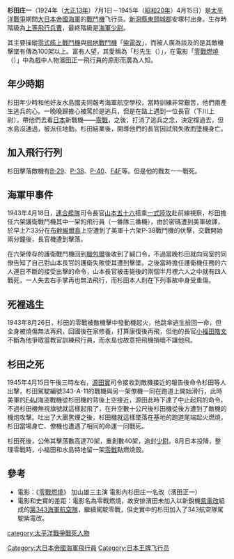 {{軍人模板
|name= {{lang|ja|<big>杉田庄一</big><br />すぎた　しょういち}}
|lived=1924年7月1日－1945年4月15日
|placeofbirth= [[新潟縣|新潟縣]][[東頸城郡|東頸城郡]]安塚村
|placeofdeath=
|image=[[File:Shouichi_Sugita.jpg|200px]]
|caption=
|nickname=
|allegiance= [[大日本帝國海軍|大日本帝國海軍]]
|serviceyears= 1940年－1945年
|rank= [[海軍少尉|海軍少尉]]
|commands=
|unit= 
|battles= [[太平洋戰爭|太平洋戰線]]
|awards=
|laterwork=
}}
'''杉田庄一'''（1924年（[[大正13年|大正13年]]）7月1日－1945年（[[昭和20年|昭和20年]]）4月15日）是[[太平洋戰爭|太平洋戰爭]]期間[[大日本帝國海軍|大日本帝國海軍]]的[[戰鬥機|戰鬥機]]飞行员。[[新潟縣|新潟縣]][[東頸城郡|東頸城郡]]安塚村出身。生存時階級為[[上等飛行兵曹|上等飛行兵曹]]，最終階級是[[海軍少尉|海軍少尉]]。

其主要操縱[[零式艦上戰鬥機|零式艦上戰鬥機]]與[[攔截機|局地戰鬥機]]「[[紫電改|紫電改]]」，而被人廣為談及的是其敵機擊墜有傳為100架以上。富有人望，其愛稱為「杉先生（{{lang|ja|杉さん}}）」，在電影「[[零戰燃燒|零戰燃燒]]（{{lang|ja|零戦燃ゆ}}）」中為戲中人物濱田正一飛行員的原形而廣為人知。

== 年少時期 ==
杉田年少時和他好友水島國夫同報考海軍航空學校，當時訓練非常艱苦，他們兩產生逃兵的心。一晚晚歸擔心被罵於是逃兵，但是在路上遇到一位長官（下川上尉），帶他們去看[[日本|日本]]新戰機——[[零戰|零戰]]，之後，打消了逃兵之念，決定撐過去，但水島沒通過，被派任地勤。杉田結業後，開導他們的長官因試飛失敗而墬機身亡。

== 加入飛行行列 ==
杉田擊落敵機有[[B-29|B-29]]、[[P-38|P-38]]、[[P-40|P-40]]、[[F4F|F4F]]等。但是他的戰友一一戰死。

== 海軍甲事件 ==
{{main|海軍甲事件}}
1943年4月18日，[[連合艦隊|連合艦隊]]司令長官[[山本五十六|山本五十六]]搭乘[[一式陸攻|一式陸攻]]赴前線視察，杉田擔任六架護衛戰鬥機其中一架的飛行員（一番隊三番機），由於密碼遭到美軍破譯，於早上7:33分在[[布幹維爾島|布幹維爾島]]上空遭到了美軍十六架P-38戰鬥機的伏擊，交戰開始兩分鐘後，長官機遭到擊落。

在六架倖存的護衛戰鬥機回到[[臘包爾|臘包爾]]後收到了緘口令，不過當晚杉田就向同室的同僚告知了自己對山本長官的護衛失敗使其遭到擊墜。之後當時擔任護衛機任務的六人連日不斷的接受出擊的命令，山本長官被击毙後的兩個半月裡六人之中就有四人戰死，一人失去右手掌再也無法飛行，而杉田本人則在下列事故中身受重傷。

== 死裡逃生 ==
1943年8月26日，杉田的零戰被敵機擊中發動機起火，他跳傘逃生撿回一命，但全身被燒傷無法再飛，回國後在家修養，打算康復後再飛，但他的長官[[小福田皓文|小福田皓文]]不斷為他爭取當教官訓練飛行員，而水島也故意把飛機損壞不讓他飛。

== 杉田之死 ==
1945年4月15日午後三時左右，[[源田實|源田實]]司令接收到敵機接近的報告後命令杉田等人出擊，杉田駕駛編號343-A-11的戰機與另一架僚機一同在跑道上開始滑行，此時美軍的[[F4U|F4U]]海盜戰機從杉田機的背後上空接近，源田此時下達了中止起飛的命令，不過杉田機無視旗號就這樣起飛了，在升空數十公尺後杉田機從後方遭到了敵機的機炮攻擊。吐出了大團黑煙之後，杉田機就這樣墜落在基地的跑道尾端起火燃燒，杉田當場身亡、僚機也遭遇了相同的命運一同戰死。

杉田死後，公佈其擊落數高達70架，重創數40架，追封[[少尉|少尉]]。8月日本投降，整理零戰時，小福田和水島特地留一架[[零戰|零戰]]點燃燒毀。

== 參考 ==
* 電影：《[[零戰燃燒|零戰燃燒]]》 加山雄三主演 電影內杉田庄一名改（濱田正一）
* 電影和史實的差距：電影名為零戰燃燒，故安排濱田未加入以新銳機[[紫電改|紫電改]]組成的[[第343海軍航空隊|第343海軍航空隊]]，繼續駕駛零戰，但史實中的杉田加入了343航空隊駕駛紫電改。

{{DEFAULTSORT:Sukita Shiyouichi}}
[[Category:大日本帝國海軍飛行員|Category:大日本帝國海軍飛行員]]
[[Category:日本王牌飞行员|Category:日本王牌飞行员]]
[[category:太平洋戰爭戰死人物|category:太平洋戰爭戰死人物]]